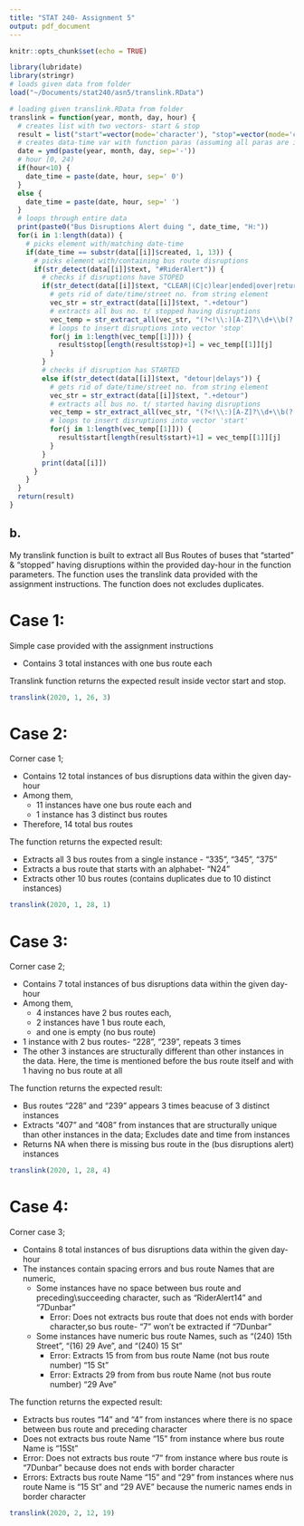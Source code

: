 ```yaml
---
title: "STAT 240- Assignment 5"
output: pdf_document
---
```


```r
knitr::opts_chunk$set(echo = TRUE)
```
```r
library(lubridate)
library(stringr)
# loads given data from folder
load("~/Documents/stat240/asn5/translink.RData")
```

```r
# loading given translink.RData from folder 
translink = function(year, month, day, hour) {
  # creates list with two vectors- start & stop
  result = list("start"=vector(mode='character'), "stop"=vector(mode='character'))
  # creates data-time var with function paras (assuming all paras are int)
  date = ymd(paste(year, month, day, sep='-'))
  # hour [0, 24)
  if(hour<10) {
    date_time = paste(date, hour, sep=' 0')  
  }
  else {
    date_time = paste(date, hour, sep=' ')
  }
  # loops through entire data
  print(paste0("Bus Disruptions Alert duing ", date_time, "H:"))
  for(i in 1:length(data)) {
    # picks element with/matching date-time 
    if(date_time == substr(data[[i]]$created, 1, 13)) {
      # picks element with/containing bus route disruptions 
      if(str_detect(data[[i]]$text, "#RiderAlert")) {
        # checks if disruptions have STOPED
        if(str_detect(data[[i]]$text, "CLEAR|(C|c)lear|ended|over|returned")) {
          # gets rid of date/time/street no. from string element
          vec_str = str_extract(data[[i]]$text, ".+detour")
          # extracts all bus no. t/ stopped having disruptions
          vec_temp = str_extract_all(vec_str, "(?<!\\:)[A-Z]?\\d+\\b(?!\\:)")
          # loops to insert disruptions into vector 'stop'
          for(j in 1:length(vec_temp[[1]])) {
            result$stop[length(result$stop)+1] = vec_temp[[1]][j]
          }
        }
        # checks if disruption has STARTED
        else if(str_detect(data[[i]]$text, "detour|delays")) {
          # gets rid of date/time/street no. from string element
          vec_str = str_extract(data[[i]]$text, ".+detour")
          # extracts all bus no. t/ started having disruptions
          vec_temp = str_extract_all(vec_str, "(?<!\\:)[A-Z]?\\d+\\b(?!\\:)")
          # loops to insert disruptions into vector 'start'
          for(j in 1:length(vec_temp[[1]])) {
            result$start[length(result$start)+1] = vec_temp[[1]][j]
          }
        }
        print(data[[i]])
      }
    }
  }
  return(result)
}
```


## b.
My translink function is built to extract all Bus Routes of buses that "started" & "stopped" having disruptions within the provided day-hour in the function parameters. The function uses the translink data provided with the assignment instructions. The function does not excludes duplicates.


# Case 1:
Simple case provided with the assignment instructions

+ Contains 3 total instances with one bus route each

Translink function returns the expected result inside vector start and stop. 

```r
translink(2020, 1, 26, 3)
```


# Case 2:
Corner case 1; 

+ Contains 12 total instances of bus disruptions data within the given day-hour
+ Among them, 
  + 11 instances have one bus route each and 
  + 1 instance has 3 distinct bus routes
+ Therefore, 14 total bus routes

The function returns the expected result:

+ Extracts all 3 bus routes from a single instance - "335", "345", "375" 
+ Extracts a bus route that starts with an alphabet- "N24"
+ Extracts other 10 bus routes (contains duplicates due to 10 distinct instances)

```r
translink(2020, 1, 28, 1)
```


# Case 3:
Corner case 2;

+ Contains 7 total instances of bus disruptions data within the given day-hour
+ Among them, 
  + 4 instances have 2 bus routes each,
  + 2 instances have 1 bus route each,
  + and one is empty (no bus route) 
+ 1 instance with 2 bus routes- "228", "239",  repeats 3 times 
+ The other 3 instances are structurally different than other instances in the data. Here, the time is mentioned before the bus route itself and with 1 having no bus route at all

The function returns the expected result:

+ Bus routes "228" and "239" appears 3 times beacuse of 3 distinct instances 
+ Extracts "407" and "408" from instances that are structurally unique than other instances in
  the data; Excludes date and time from instances
+ Returns NA when there is missing bus route in the (bus disruptions alert) instances

```r
translink(2020, 1, 28, 4)
```


# Case 4: 
Corner case 3;

+ Contains 8 total instances of bus disruptions data within the given day-hour
+ The instances contain spacing errors and bus route Names that are numeric,
  + Some instances have no space between bus route and preceding\\succeeding character, such as
  "RiderAlert14" and "7Dunbar"
    + Error: Does not extracts bus route that does not ends with border
    character,so bus route- "7" won't be extracted if "7Dunbar"
  + Some instances have numeric bus route Names, such as "(240) 15th Street", "(16) 29 Ave",
  and "(240) 15 St"
    + Error: Extracts 15 from from bus route Name (not bus route number) "15 St"
    + Error: Extracts 29 from from bus route Name (not bus route number) "29 Ave"

The function returns the expected result:

+ Extracts bus routes "14" and "4" from instances where there is no space between bus route and preceding character 
+ Does not extracts bus route Name "15" from instance where bus route Name is "15St"
+ Error: Does not extracts bus route "7" from instance where bus route is "7Dunbar" because
  does not ends with border character
+ Errors: Extracts bus route Name "15" and "29" from instances where nus route Name is "15 St"
  and "29 AVE" because the numeric names ends in border character

```r
translink(2020, 2, 12, 19)
```
